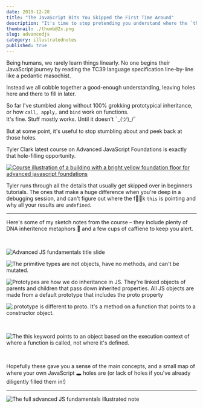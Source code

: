 ```yaml
---
date: 2019-12-28
title: "The JavaScript Bits You Skipped the First Time Around"
description: "It's time to stop pretending you understand where the `this` keyword is pointing"
thumbnail: ./thumb@2x.png
slug: advancedjs
category: illustratednotes
published: true
---
```



<NotesContainer>

<p>Being humans, we rarely learn things linearly.  
No one begins their JavaScript journey by reading <Link to="https://www.ecma-international.org/ecma-262/5.1/">the TC39 language specification</Link> line-by-line like a pedantic masochist.</p>

Instead we all cobble together a good-enough understanding, leaving holes here and there to fill in later.

So far I've stumbled along without 100% grokking prototypical inheritance, or how `call, apply,` and `bind` work on functions.  
It's fine. Stuff mostly works. Until it doesn't  ¯\_(ツ)_/¯

But at some point, it's useful to stop stumbling about and  peek back at those holes.

<p><Link to="https://twitter.com/iamtylerwclark">Tyler Clark</Link> latest course on <Link to="https://egghead.io/courses/advanced-javascript-foundations?af=54fd64">Advanced JavaScript Foundations</Link> is exactly that hole-filling opportunity.</p>


<a target="_blank" href="https://egghead.io/courses/advanced-javascript-foundations?af=54fd64">

<img alt="Course illustration of a building with a bright yellow foundation floor for advanced javascript foundations" style="max-width: 100%" src="https://og-image-egghead-course.now.sh/advanced-javascript-foundations" />

 </a>

Tyler runs through all the details that usually get skipped over in beginners tutorials.  The ones that make a huge difference when you're deep in a debugging session, and can't figure out where the f🍪🍩k `this` is pointing and why all your results are `undefined`.

<hr />

Here's some of my sketch notes from the course – they include plenty of DNA inheritence metaphors 🧬 and a few cups of caffiene to keep you alert.

<br />

![Advanced JS fundamentals title slide](./AdvancedJS_1@2x.png)

![The primitive types are not objects, have no methods, and can't be mutated.](./AdvancedJS_2@2x.png)

![Prototypes are how we do inheritance in JS. They're linked objects of parents and children that pass down inherited properties. All JS objects are made from a default prototype that includes the __proto__ property](./AdvancedJS_3@2x.png)

![.prototype is different to __proto__. It's a method on a function that points to a constructor object.](./AdvancedJS_5.png)

<br />

![The this keyword points to an object based on the execution context of where a function is called, not where it's defined.](./AdvancedJS_4@2x.png)

<br />

Hopefully these gave you a sense of the main concepts, and a small map of where your own JavaScript 🕳 holes are (or lack of holes if you've already diligently filled them in!) 

---

<FullNote coursename="Advanced JavaScript Fundamentals" courselink="https://egghead.io/courses/advanced-javascript-foundations?af=54fd64">

![The full advanced JS fundamentals illustrated note](./AdvancedJS--small.png)

</FullNote>

</NotesContainer>